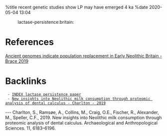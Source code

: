 %title recent genetic studies show LP may have emerged 4 ka
%date 2020-05-04 13:04

:lactase-persistence:britain:

= References =

[[38-ancient_genomes_indicate_population_replacement_in_early_neolithic_britain_-_brace_2019|Ancient genomes indicate population replacement in Early Neolithic Britain - Brace 2019]]

= Backlinks =
  - [[28-index_lactase_persistence_paper|INDEX lactase persistence paper]]
  - [[32-new_insights_into_neolithic_milk_consumption_through_proteomic_analysis_of_dental_calculus_-_charlton_-_2019|New insights into Neolithic milk consumption through proteomic analysis of dental calculus - Charlton - 2019]]

---
Charlton, S., Ramsøe, A., Collins, M., Craig, O.E., Fischer, R., Alexander, M., Speller, C.F., 2019. New insights into Neolithic milk consumption through proteomic analysis of dental calculus. Archaeological and Anthropological Sciences. 11, 6183–6196.

